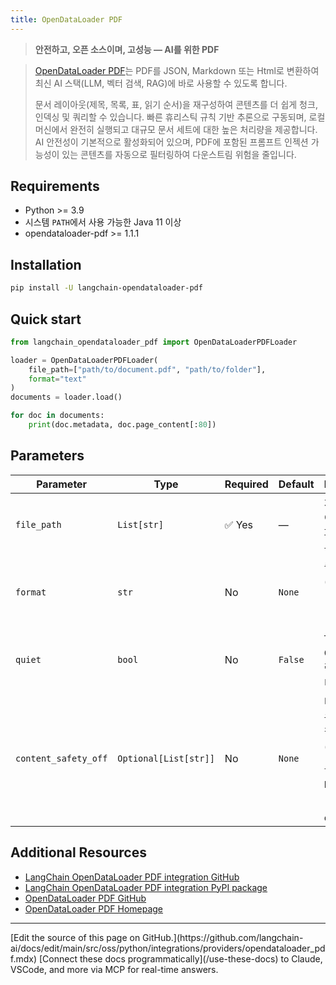 ```yaml
---
title: OpenDataLoader PDF
---
```


> **안전하고, 오픈 소스이며, 고성능 — AI를 위한 PDF**

> [OpenDataLoader PDF](https://github.com/opendataloader-project/opendataloader-pdf)는 PDF를 JSON, Markdown 또는 Html로 변환하여 최신 AI 스택(LLM, 벡터 검색, RAG)에 바로 사용할 수 있도록 합니다.
> 
> 문서 레이아웃(제목, 목록, 표, 읽기 순서)을 재구성하여 콘텐츠를 더 쉽게 청크, 인덱싱 및 쿼리할 수 있습니다.
> 빠른 휴리스틱 규칙 기반 추론으로 구동되며, 로컬 머신에서 완전히 실행되고 대규모 문서 세트에 대한 높은 처리량을 제공합니다.
> AI 안전성이 기본적으로 활성화되어 있으며, PDF에 포함된 프롬프트 인젝션 가능성이 있는 콘텐츠를 자동으로 필터링하여 다운스트림 위험을 줄입니다.

## Requirements
- Python >= 3.9
- 시스템 `PATH`에서 사용 가능한 Java 11 이상
- opendataloader-pdf >= 1.1.1

## Installation
```bash
pip install -U langchain-opendataloader-pdf
```

## Quick start
```python
from langchain_opendataloader_pdf import OpenDataLoaderPDFLoader

loader = OpenDataLoaderPDFLoader(
    file_path=["path/to/document.pdf", "path/to/folder"], 
    format="text"
)
documents = loader.load()

for doc in documents:
    print(doc.metadata, doc.page_content[:80])
```

## Parameters

| Parameter                | Type                  | Required   | Default      | Description                                                                                                        |
|--------------------------|-----------------------| ---------- |--------------|--------------------------------------------------------------------------------------------------------------------|
| `file_path`              | `List[str]`           | ✅ Yes     | —            | 처리할 하나 이상의 PDF 파일 경로 또는 디렉토리.                                                              |
| `format`                 | `str`                 | No         | `None`       | 출력 형식 (예: `"json"`, `"html"`, `"markdown"`, `"text"`).                                                  |
| `quiet`                  | `bool`                | No         | `False`      | `True`일 때 CLI 로깅 출력을 억제합니다.                                                                         |
| `content_safety_off`     | `Optional[List[str]]` | No         | `None`       | 비활성화할 콘텐츠 안전 필터 목록 (예: `"all"`, `"hidden-text"`, `"off-page"`, `"tiny"`, `"hidden-ocg"`). |

## Additional Resources

- [LangChain OpenDataLoader PDF integration GitHub](https://github.com/opendataloader-project/langchain-opendataloader-pdf)
- [LangChain OpenDataLoader PDF integration PyPI package](https://pypi.org/project/langchain-opendataloader-pdf/)
- [OpenDataLoader PDF GitHub](https://github.com/opendataloader-project/opendataloader-pdf)
- [OpenDataLoader PDF Homepage](https://opendataloader.org/)

---

<Callout icon="pen-to-square" iconType="regular">
    [Edit the source of this page on GitHub.](https://github.com/langchain-ai/docs/edit/main/src/oss/python/integrations/providers/opendataloader_pdf.mdx)
</Callout>
<Tip icon="terminal" iconType="regular">
    [Connect these docs programmatically](/use-these-docs) to Claude, VSCode, and more via MCP for    real-time answers.
</Tip>
